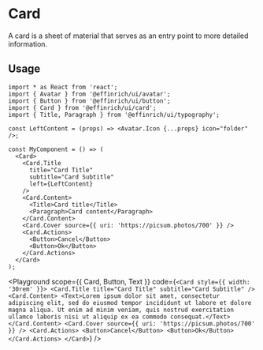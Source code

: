 

# Card

A card is a sheet of material that serves as an entry point to more detailed information.

## Usage

```tsx
import * as React from 'react';
import { Avatar } from '@effinrich/ui/avatar';
import { Button } from '@effinrich/ui/button';
import { Card } from '@effinrich/ui/card';
import { Title, Paragraph } from '@effinrich/ui/typography';

const LeftContent = (props) => <Avatar.Icon {...props} icon="folder" />;

const MyComponent = () => (
  <Card>
    <Card.Title
      title="Card Title"
      subtitle="Card Subtitle"
      left={LeftContent}
    />
    <Card.Content>
      <Title>Card title</Title>
      <Paragraph>Card content</Paragraph>
    </Card.Content>
    <Card.Cover source={{ uri: 'https://picsum.photos/700' }} />
    <Card.Actions>
      <Button>Cancel</Button>
      <Button>Ok</Button>
    </Card.Actions>
  </Card>
);
```

<Playground
  scope={{ Card, Button, Text }}
  code={`
<Card style={{ width: '30rem' }}>
  <Card.Title title="Card Title" subtitle="Card Subtitle" />
  <Card.Content>
    <Text>Lorem ipsum dolor sit amet, consectetur adipiscing elit, sed do eiusmod tempor incididunt ut labore et dolore magna aliqua. Ut enim ad minim veniam, quis nostrud exercitation ullamco laboris nisi ut aliquip ex ea commodo consequat.</Text>
  </Card.Content>
  <Card.Cover source={{ uri: 'https://picsum.photos/700' }} />
  <Card.Actions>
    <Button>Cancel</Button>
    <Button>Ok</Button>
  </Card.Actions>
</Card>
`}
/>
